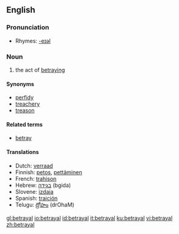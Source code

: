 ==English==

===Pronunciation===
*Rhymes: [[Rhymes:English:-eɪəl|-eɪəl]]

===Noun===
{{en-noun}}

# the act of [[betray]]ing

====Synonyms====
*[[perfidy]]
*[[treachery]]
*[[treason]]

====Related terms====
*[[betray]]

====Translations====
*Dutch: [[verraad]] {{n}}
*Finnish: [[petos]], [[pettäminen]]
*French: [[trahison]] {{m}}
*Hebrew: [[בגידה]] (bgida) {{f}}
*Slovene: [[izdaja]] {{f}}
*Spanish: [[traición]]
*Telugu: [[ద్రోహం]] (drOhaM)

[[gl:betrayal]]
[[io:betrayal]]
[[id:betrayal]]
[[it:betrayal]]
[[ku:betrayal]]
[[vi:betrayal]]
[[zh:betrayal]]